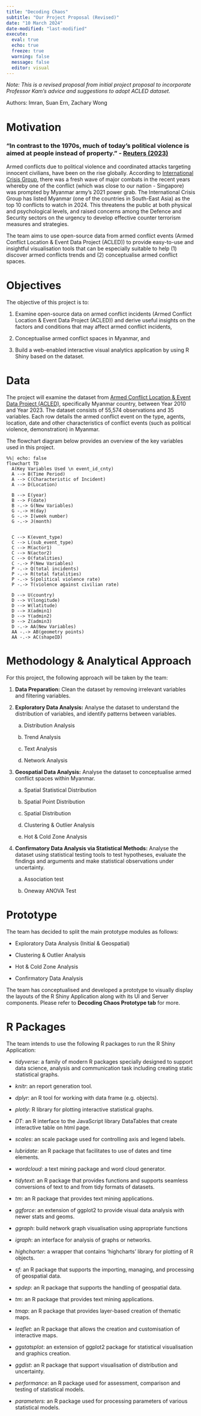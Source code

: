 ```yaml
---
title: "Decoding Chaos"
subtitle: "Our Project Proposal (Revised)"
date: "10 March 2024"
date-modified: "last-modified"
execute: 
  eval: true
  echo: true
  freeze: true
  warning: false
  message: false
  editor: visual
---
```


*Note: This is a revised proposal from initial project proposal to incorporate Professor Kam's advice and suggestions to adopt ACLED dataset.*

Authors: Imran, Suan Ern, Zachary Wong

# Motivation

### "In contrast to the 1970s, much of today's political violence is aimed at people instead of property." - [Reuters (2023)](https://www.reuters.com/investigates/special-report/usa-politics-violence/)

Armed conflicts due to political violence and coordinated attacks targeting innocent civilians, have been on the rise globally. According to [International Crisis Group](https://www.crisisgroup.org/global/10-conflicts-watch-2024), there was a fresh wave of major combats in the recent years whereby one of the conflict (which was close to our nation - Singapore) was prompted by Myanmar army's 2021 power grab. The International Crisis Group has listed Myanmar (one of the countries in South-East Asia) as the top 10 conflicts to watch in 2024. This threatens the public at both physical and psychological levels, and raised concerns among the Defence and Security sectors on the urgency to develop effective counter terrorism measures and strategies.

The team aims to use open-source data from armed conflict events (Armed Conflict Location & Event Data Project (ACLED)) to provide easy-to-use and insightful visualisation tools that can be especially suitable to help (1) discover armed conflicts trends and (2) conceptualise armed conflict spaces.

# Objectives

The objective of this project is to:

1.  Examine open-source data on armed conflict incidents (Armed Conflict Location & Event Data Project (ACLED)) and derive useful insights on the factors and conditions that may affect armed conflict incidents,

2.  Conceptualise armed conflict spaces in Myanmar, and

3.  Build a web-enabled interactive visual analytics application by using R Shiny based on the dataset.

# Data

The project will examine the dataset from [Armed Conflict Location & Event Data Project (ACLED)](https://acleddata.com/data-export-tool/), specifically Myanmar country, between Year 2010 and Year 2023. The dataset consists of 55,574 observations and 35 variables. Each row details the armed conflict event on the type, agents, location, date and other characteristics of conflict events (such as political violence, demonstration) in Myanmar.

The flowchart diagram below provides an overview of the key variables used in this project.

```mermaid
%%| echo: false
flowchart TD
  A(Key Variables Used \n event_id_cnty)
  A --> B(Time Period)
  A --> C(Characteristic of Incident)
  A --> D(Location)
  
  B --> E(year)
  B --> F(date)
  B -.-> G(New Variables)
  G -.-> H(day)
  G -.-> I(week number)
  G -.-> J(month)


  C --> K(event_type)
  C --> L(sub_event_type)
  C --> M(actor1)
  C --> N(actor2)
  C --> O(fatalities)
  C -.-> P(New Variables)
  P -.-> Q(total incidents)
  P -.-> R(total fatalities)
  P -.-> S(political violence rate)
  P -.-> T(violence against civilian rate)
  
  D --> U(country)
  D --> V(longitude)
  D --> W(latitude)
  D --> X(admin1)
  D --> Y(admin2)
  D --> Z(admin3)
  D -.-> AA(New Variables)
  AA -.-> AB(geometry points)
  AA -.-> AC(shapeID)
```

# Methodology & Analytical Approach

For this project, the following approach will be taken by the team:

1.  **Data Preparation:** Clean the dataset by removing irrelevant variables and filtering variables.

2.  **Exploratory Data Analysis:** Analyse the dataset to understand the distribution of variables, and identify patterns between variables.

    a.  Distribution Analysis

    b.  Trend Analysis

    c.  Text Analysis

    d.  Network Analysis

3.  **Geospatial Data Analysis:** Analyse the dataset to conceptualise armed conflict spaces within Myanmar.

    a.  Spatial Statistical Distribution

    b.  Spatial Point Distribution

    c.  Spatial Distribution

    d.  Clustering & Outlier Analysis

    e.  Hot & Cold Zone Analysis

4.  **Confirmatory Data Analysis via Statistical Methods:** Analyse the dataset using statistical testing tools to test hypotheses, evaluate the findings and arguments and make statistical observations under uncertainty.

    a.  Association test

    b.  Oneway ANOVA Test

# Prototype

The team has decided to split the main prototype modules as follows:

-   Exploratory Data Analysis (Initial & Geospatial)

-   Clustering & Outlier Analysis

-   Hot & Cold Zone Analysis

-   Confirmatory Data Analysis

The team has conceptualised and developed a prototype to visually display the layouts of the R Shiny Application along with its UI and Server components. Please refer to **Decoding Chaos Prototype tab** for more.

# R Packages

The team intends to use the following R packages to run the R Shiny Application:

-   *tidyverse*: a family of modern R packages specially designed to support data science, analysis and communication task including creating static statistical graphs.

-   *knitr*: an report generation tool.

-   *dplyr*: an R tool for working with data frame (e.g. objects).

-   *plotly:* R library for plotting interactive statistical graphs.

-   *DT*: an R interface to the JavaScript library DataTables that create interactive table on html page.

-   *scales*: an scale package used for controlling axis and legend labels.

-   *lubridate*: an R package that facilitates to use of dates and time elements.

-   *wordcloud*: a text mining package and word cloud generator.

-   *tidytext*: an R package that provides functions and supports seamless conversions of text to and from tidy formats of datasets.

-   *tm*: an R package that provides text mining applications.

-   *ggforce*: an extension of ggplot2 to provide visual data analysis with newer stats and geoms.

-   *ggraph*: build network graph visualisation using appropriate functions

-   *igraph*: an interface for analysis of graphs or networks.

-   *highcharter*: a wrapper that contains 'highcharts' library for plotting of R objects.

-   *sf*: an R package that supports the importing, managing, and processing of geospatial data.

-   *spdep*: an R package that supports the handling of geospatial data.

-   *tm*: an R package that provides text mining applications.

-   *tmap*: an R package that provides layer-based creation of thematic maps.

-   *leaflet*: an R package that allows the creation and customisation of interactive maps.

-   *ggstatsplot*: an extension of ggplot2 package for statistical visualisation and graphics creation.

-   *ggdist*: an R package that support visualisation of distribution and uncertainty.

-   *performance*: an R package used for assessment, comparison and testing of statistical models.

-   *parameters*: an R package used for processing parameters of various statistical models.

